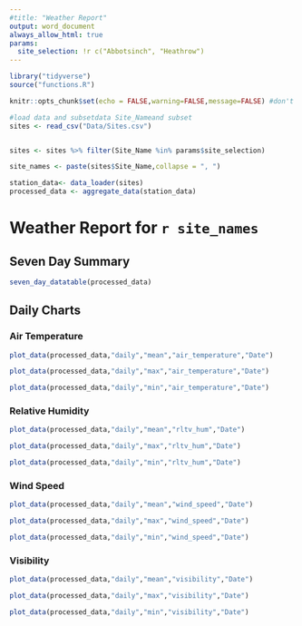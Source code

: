 ```yaml
---
#title: "Weather Report"
output: word_document
always_allow_html: true
params:
  site_selection: !r c("Abbotsinch", "Heathrow")
---
```


```r

library("tidyverse")
source("functions.R")

knitr::opts_chunk$set(echo = FALSE,warning=FALSE,message=FALSE) #don't show code

#load data and subsetdata Site_Nameand subset
sites <- read_csv("Data/Sites.csv")


sites <- sites %>% filter(Site_Name %in% params$site_selection)

site_names <- paste(sites$Site_Name,collapse = ", ")

station_data<- data_loader(sites)
processed_data <- aggregate_data(station_data)

```

# Weather Report for `r site_names` 

## Seven Day Summary

```r

seven_day_datatable(processed_data)
```

## Daily Charts

### Air Temperature

```r
plot_data(processed_data,"daily","mean","air_temperature","Date")
```

```r
plot_data(processed_data,"daily","max","air_temperature","Date")
```

```r
plot_data(processed_data,"daily","min","air_temperature","Date")
```

### Relative Humidity

```r
plot_data(processed_data,"daily","mean","rltv_hum","Date")
```

```r
plot_data(processed_data,"daily","max","rltv_hum","Date")
```

```r
plot_data(processed_data,"daily","min","rltv_hum","Date")
```

### Wind Speed

```r
plot_data(processed_data,"daily","mean","wind_speed","Date")
```

```r
plot_data(processed_data,"daily","max","wind_speed","Date")
```

```r
plot_data(processed_data,"daily","min","wind_speed","Date")
```

### Visibility

```r
plot_data(processed_data,"daily","mean","visibility","Date")
```

```r
plot_data(processed_data,"daily","max","visibility","Date")
```

```r
plot_data(processed_data,"daily","min","visibility","Date")
```

